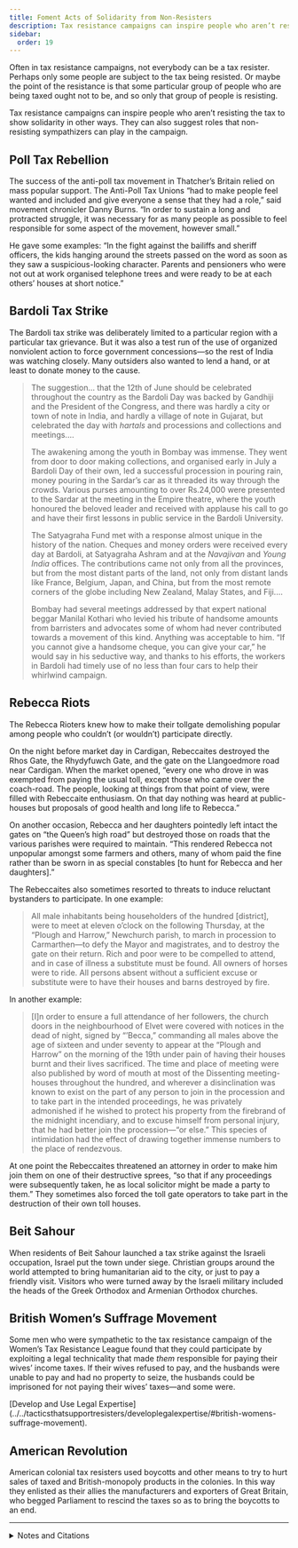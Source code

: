 ```yaml
---
title: Foment Acts of Solidarity from Non-Resisters
description: Tax resistance campaigns can inspire people who aren’t resisting the tax to show solidarity in other ways.
sidebar:
  order: 19
---
```


Often in tax resistance campaigns, not everybody can be a tax resister.
Perhaps only some people are subject to the tax being resisted.
Or maybe the point of the resistance is that some particular group of people who are being taxed ought not to be, and so only that group of people is resisting.

Tax resistance campaigns can inspire people who aren’t resisting the tax to show solidarity in other ways.
They can also suggest roles that non-resisting sympathizers can play in the campaign.

## <Badge text="Example" size="medium" /> Poll Tax Rebellion

The success of the anti-poll tax movement in Thatcher’s Britain relied on mass popular support.
The Anti-Poll Tax Unions “had to make people feel wanted and included and give everyone a sense that they had a role,” said movement chronicler Danny Burns.
“In order to sustain a long and protracted struggle, it was necessary for as many people as possible to feel responsible for some aspect of the movement, however small.”

He gave some examples:
“In the fight against the bailiffs and sheriff officers, the kids hanging around the streets passed on the word as soon as they saw a suspicious-looking character.
Parents and pensioners who were not out at work organised telephone trees and were ready to be at each others’ houses at short notice.”

## <Badge text="Example" size="medium" /> Bardoli Tax Strike

The Bardoli tax strike was deliberately limited to a particular region with a particular tax grievance.
But it was also a test run of the use of organized nonviolent action to force government concessions—so the rest of India was watching closely.
Many outsiders also wanted to lend a hand, or at least to donate money to the cause.

> The suggestion… that the 12th of June should be celebrated throughout the country as the Bardoli Day was backed by Gandhiji and the President of the Congress, and there was hardly a city or town of note in India, and hardly a village of note in Gujarat, but celebrated the day with <i>hartals</i> and processions and collections and meetings.…
>
> The awakening among the youth in Bombay was immense.
> They went from door to door making collections, and organised early in July a Bardoli Day of their own, led a successful procession in pouring rain, money pouring in the Sardar’s car as it threaded its way through the crowds.
> Various purses amounting to over Rs.24,000 were presented to the Sardar at the meeting in the Empire theatre, where the youth honoured the beloved leader and received with applause his call to go and have their first lessons in public service in the Bardoli University.
>
> The Satyagraha Fund met with a response almost unique in the history of the nation.
> Cheques and money orders were received every day at Bardoli, at Satyagraha Ashram and at the <i>Navajivan</i> and <i>Young India</i> offices.
> The contributions came not only from all the provinces, but from the most distant parts of the land, not only from distant lands like France, Belgium, Japan, and China, but from the most remote corners of the globe including New Zealand, Malay States, and Fiji.…
>
> Bombay had several meetings addressed by that expert national beggar Manilal Kothari who levied his tribute of handsome amounts from barristers and advocates some of whom had never contributed towards a movement of this kind.
> Anything was acceptable to him.
> “If you cannot give a handsome cheque, you can give your car,” he would say in his seductive way, and thanks to his efforts, the workers in Bardoli had timely use of no less than four cars to help their whirlwind campaign.

## <Badge text="Example" size="medium" /> Rebecca Riots

The Rebecca Rioters knew how to make their tollgate demolishing popular among people who couldn’t (or wouldn’t) participate directly.

On the night before market day in Cardigan, Rebeccaites destroyed the Rhos Gate, the Rhydyfuwch Gate, and the gate on the Llangoedmore road near Cardigan.
When the market opened, “every one who drove in was exempted from paying the usual toll, except those who came over the coach-road.
The people, looking at things from that point of view, were filled with Rebeccaite enthusiasm.
On that day nothing was heard at public-houses but proposals of good health and long life to Rebecca.”

On another occasion, Rebecca and her daughters pointedly left intact the gates on “the Queen’s high road” but destroyed those on roads that the various parishes were required to maintain.
“This rendered Rebecca not unpopular amongst some farmers and others, many of whom paid the fine rather than be sworn in as special constables [to hunt for Rebecca and her daughters].”

The Rebeccaites also sometimes resorted to threats to induce reluctant bystanders to participate.
In one example:

> All male inhabitants being householders of the hundred [district], were to meet at eleven o’clock on the following Thursday, at the “Plough and Harrow,” Newchurch parish, to march in procession to Carmarthen—to defy the Mayor and magistrates, and to destroy the gate on their return.
> Rich and poor were to be compelled to attend, and in case of illness a substitute must be found.
> All owners of horses were to ride.
> All persons absent without a sufficient excuse or substitute were to have their houses and barns destroyed by fire.

In another example:

> [I]n order to ensure a full attendance of her followers, the church doors in the neighbourhood of Elvet were covered with notices in the dead of night, signed by “’Becca,” commanding all males above the age of sixteen and under seventy to appear at the “Plough and Harrow” on the morning of the 19th under pain of having their houses burnt and their lives sacrificed.
> The time and place of meeting were also published by word of mouth at most of the Dissenting meeting-houses throughout the hundred, and wherever a disinclination was known to exist on the part of any person to join in the procession and to take part in the intended proceedings, he was privately admonished if he wished to protect his property from the firebrand of the midnight incendiary, and to excuse himself from personal injury, that he had better join the procession—“or else.”
> This species of intimidation had the effect of drawing together immense numbers to the place of rendezvous.

At one point the Rebeccaites threatened an attorney in order to make him join them on one of their destructive sprees, “so that if any proceedings were subsequently taken, he as local solicitor might be made a party to them.”
They sometimes also forced the toll gate operators to take part in the destruction of their own toll houses.

## <Badge text="Example" size="medium" /> Beit Sahour

When residents of Beit Sahour launched a tax strike against the Israeli occupation, Israel put the town under siege.
Christian groups around the world attempted to bring humanitarian aid to the city, or just to pay a friendly visit.
Visitors who were turned away by the Israeli military included the heads of the Greek Orthodox and Armenian Orthodox churches.

## <Badge text="Example" size="medium" /> British Women’s Suffrage Movement

Some men who were sympathetic to the tax resistance campaign of the Women’s Tax Resistance League found that they could participate by exploiting a legal technicality that made <em>them</em> responsible for paying their wives’ income taxes.
If their wives refused to pay, and the husbands were unable to pay and had no property to seize, the husbands could be imprisoned for not paying their wives’ taxes—and some were.

<Aside type="tip" title="See also">
[Develop and Use Legal Expertise](../../tacticsthatsupportresisters/developlegalexpertise/#british-womens-suffrage-movement).
</Aside>

## <Badge text="Example" size="medium" /> American Revolution

American colonial tax resisters used boycotts and other means to try to hurt sales of taxed and British-monopoly products in the colonies.
In this way they enlisted as their allies the manufacturers and exporters of Great Britain, who begged Parliament to rescind the taxes so as to bring the boycotts to an end.

<hr />

<details>
<summary>Notes and Citations</summary>

* Burns, Danny <i>Poll Tax Rebellion</i> AK Press (1992), pp. 190–91
* Desai, Mahadev <i>The Story of Bardoli</i> (1929) [pp. 185–86](https://archive.org/details/in.ernet.dli.2015.122169/page/n199/mode/2up)
* Evans, Gwladys Tobit “Introduction” <i>Rebecca Riots!</i> (2010) p. 14 (Evans references <i>Seren Gomer</i>, August 1843)
* Evans, Henry Tobit <i>Rebecca Riots!</i> (2010), pp. 32, 48–49, 51, 71
* “US bishops back West Bank rebels” <i>Catholic Herald</i> 17 November 1989, p. 2
* <i>The Parliamentary History of England</i>, Vol. XVI (1813) [pp. 133–36](https://archive.org/details/parliamentaryhi02parlgoog/page/n91/mode/1up)

</details>

